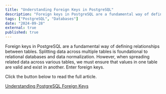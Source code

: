 ```yaml
---
title: "Understanding Foreign Keys in PostgreSQL"
description: "Foreign keys in PostgreSQL are a fundamental way of defining relationships between tables. Splitting data across multiple tables is foundational to relational databases and data normalization. However, when spreading related data across various tables, we must ensure that values in one table are valid and exist in another. Enter foreign keys."
tags: ["PostgreSQL", "Databases"]
date: "2024-09-28"
external: true
published: true
---
```


Foreign keys in PostgreSQL are a fundamental way of defining relationships between tables. Splitting data across multiple tables is foundational to relational databases and data normalization. However, when spreading related data across various tables, we must ensure that values in one table are valid and exist in another. Enter foreign keys.

Click the button below to read the full article.

<a
  data-goatcounter-click="timescale-understanding-foreign-keys__click"
  class="mt-4 opacity-90 hover:opacity-100 text-center font-bold px-6 py-4 rounded-md dark:bg-[#b3e3ff] dark:hover:bg-[#84acc5] bg-[#5755c9] hover:bg-[#1e1c63] text-white hover:text-white dark:text-black transform-gpu hover:scale-105 transition-all"
  href="https://www.timescale.com/learn/understanding-foreign-keys-in-postgresql">
  Understanding PostgreSQL Foreign Keys
</a>
